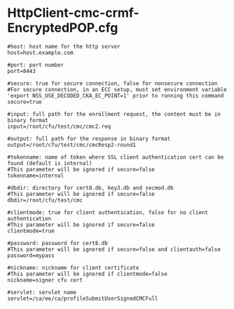 = HttpClient-cmc-crmf-EncryptedPOP.cfg =
<pre>
#host: host name for the http server
host=host.example.com

#port: port number
port=8443

#secure: true for secure connection, false for nonsecure connection
#For secure connection, in an ECC setup, must set environment variable 'export NSS_USE_DECODED_CKA_EC_POINT=1' prior to running this command
secure=true

#input: full path for the enrollment request, the content must be in binary format
input=/root/cfu/test/cmc/cmc2.req

#output: full path for the response in binary format
output=/root/cfu/test/cmc/cmcResp2-round1

#tokenname: name of token where SSL client authentication cert can be found (default is internal)
#This parameter will be ignored if secure=false
tokenname=internal

#dbdir: directory for cert8.db, key3.db and secmod.db
#This parameter will be ignored if secure=false
dbdir=/root/cfu/test/cmc

#clientmode: true for client authentication, false for no client authentication
#This parameter will be ignored if secure=false
clientmode=true

#password: password for cert8.db
#This parameter will be ignored if secure=false and clientauth=false
password=mypass

#nickname: nickname for client certificate
#This parameter will be ignored if clientmode=false
nickname=signer cfu cert

#servlet: servlet name
servlet=/ca/ee/ca/profileSubmitUserSignedCMCFull
</pre>